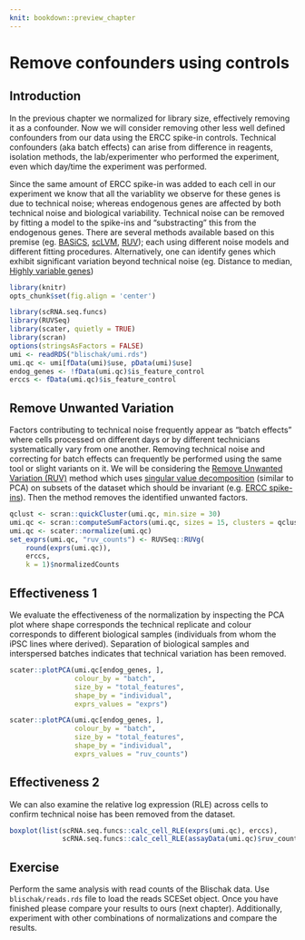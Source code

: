 ```yaml
---
knit: bookdown::preview_chapter
---
```


# Remove confounders using controls

## Introduction

In the previous chapter we normalized for library size, effectively removing it as a confounder. Now we will consider removing other less well defined confounders from our data using the ERCC spike-in controls. Technical confounders (aka batch effects) can arise from difference in reagents, isolation methods, the lab/experimenter who performed the experiment, even which day/time the experiment was performed. 

Since the same amount of ERCC spike-in was added to each cell in our experiment we know that all the variablity we observe for these genes is due to technical noise; whereas endogenous genes are affected by both technical noise and biological variability. Technical noise can be removed by fitting a model to the spike-ins and "substracting" this from the endogenous genes. There are several methods available based on this premise (eg. [BASiCS](https://github.com/catavallejos/BASiCS), [scLVM](https://github.com/PMBio/scLVM), [RUV](http://bioconductor.org/packages/release/bioc/html/RUVSeq.html)); each using different noise models and different fitting procedures. Alternatively, one can identify genes which exhibit significant variation beyond technical noise (eg. Distance to median, [Highly variable genes](http://www.nature.com/nmeth/journal/v10/n11/full/nmeth.2645.html))

```r
library(knitr)
opts_chunk$set(fig.align = 'center')
```

```r
library(scRNA.seq.funcs)
library(RUVSeq)
library(scater, quietly = TRUE)
library(scran)
options(stringsAsFactors = FALSE)
umi <- readRDS("blischak/umi.rds")
umi.qc <- umi[fData(umi)$use, pData(umi)$use]
endog_genes <- !fData(umi.qc)$is_feature_control
erccs <- fData(umi.qc)$is_feature_control
```

## Remove Unwanted Variation

Factors contributing to technical noise frequently appear as "batch
effects" where cells processed on different days or by different
technicians systematically vary from one another. Removing technical
noise and correcting for batch effects can frequently be performed
using the same tool or slight variants on it. We will be considering
the [Remove Unwanted Variation (RUV)](http://bioconductor.org/packages/release/bioc/html/RUVSeq.html)
method which uses [singular value decomposition](https://en.wikipedia.org/wiki/Singular_value_decomposition)
(similar to PCA) on subsets of the dataset which should be invariant
(e.g. [ERCC spike-ins](https://www.thermofisher.com/order/catalog/product/4456740)). Then the method removes the identified unwanted factors.

```r
qclust <- scran::quickCluster(umi.qc, min.size = 30)
umi.qc <- scran::computeSumFactors(umi.qc, sizes = 15, clusters = qclust)
umi.qc <- scater::normalize(umi.qc)
set_exprs(umi.qc, "ruv_counts") <- RUVSeq::RUVg(
    round(exprs(umi.qc)),
    erccs,
    k = 1)$normalizedCounts
```

## Effectiveness 1

We evaluate the effectiveness of the normalization by inspecting the
PCA plot where shape corresponds the technical replicate and colour
corresponds to different biological samples (individuals from whom the
iPSC lines where derived). Separation of biological samples and
interspersed batches indicates that technical variation has been
removed. 

```r
scater::plotPCA(umi.qc[endog_genes, ],
                colour_by = "batch",
                size_by = "total_features",
                shape_by = "individual",
                exprs_values = "exprs")
```

```r
scater::plotPCA(umi.qc[endog_genes, ],
                colour_by = "batch",
                size_by = "total_features",
                shape_by = "individual",
                exprs_values = "ruv_counts")
```

## Effectiveness 2

We can also examine the relative log expression (RLE) across cells to
confirm technical noise has been removed from the dataset.

```r
boxplot(list(scRNA.seq.funcs::calc_cell_RLE(exprs(umi.qc), erccs),
             scRNA.seq.funcs::calc_cell_RLE(assayData(umi.qc)$ruv_counts, erccs)))
```

## Exercise

Perform the same analysis with read counts of the Blischak data. Use `blischak/reads.rds` file to load the reads SCESet object. Once you have finished please compare your results to ours (next chapter). Additionally, experiment with other combinations of normalizations and compare the results.
